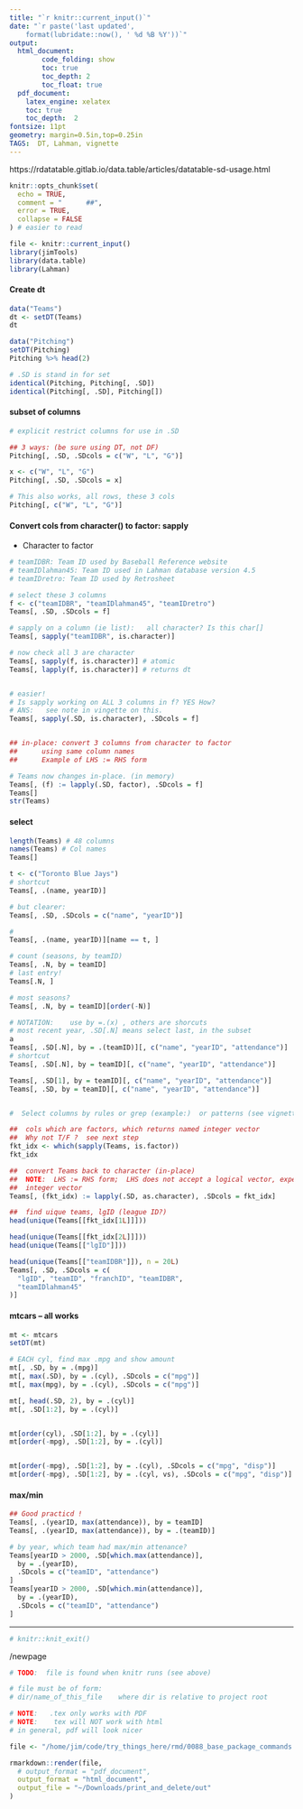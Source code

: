 ```yaml
---
title: "`r knitr::current_input()`"
date: "`r paste('last updated', 
    format(lubridate::now(), ' %d %B %Y'))`"
output:   
  html_document:  
        code_folding: show
        toc: true 
        toc_depth: 2
        toc_float: true
  pdf_document:   
    latex_engine: xelatex  
    toc: true
    toc_depth:  2   
fontsize: 11pt   
geometry: margin=0.5in,top=0.25in   
TAGS:  DT, Lahman, vignette
---
```


https://rdatatable.gitlab.io/data.table/articles/datatable-sd-usage.html

```r
knitr::opts_chunk$set(
  echo = TRUE,
  comment = "      ##",
  error = TRUE,
  collapse = FALSE
) # easier to read
```


```r
file <- knitr::current_input()
library(jimTools)
library(data.table)
library(Lahman)
``` 


#### Create dt
```r
data("Teams")
dt <- setDT(Teams)
dt

data("Pitching")
setDT(Pitching)
Pitching %>% head(2)

# .SD is stand in for set
identical(Pitching, Pitching[, .SD])
identical(Pitching[, .SD], Pitching[])
```

#### subset of columns
```r
# explicit restrict columns for use in .SD

## 3 ways: (be sure using DT, not DF)
Pitching[, .SD, .SDcols = c("W", "L", "G")]

x <- c("W", "L", "G")
Pitching[, .SD, .SDcols = x]

# This also works, all rows, these 3 cols
Pitching[, c("W", "L", "G")]
```

#### Convert cols from character() to factor: sapply 
*  Character to factor
```r
# teamIDBR: Team ID used by Baseball Reference website
# teamIDlahman45: Team ID used in Lahman database version 4.5
# teamIDretro: Team ID used by Retrosheet

# select these 3 columns
f <- c("teamIDBR", "teamIDlahman45", "teamIDretro")
Teams[, .SD, .SDcols = f]

# sapply on a column (ie list):   all character? Is this char[]
Teams[, sapply("teamIDBR", is.character)]

# now check all 3 are character
Teams[, sapply(f, is.character)] # atomic
Teams[, lapply(f, is.character)] # returns dt


# easier!
# Is sapply working on ALL 3 columns in f? YES How?
# ANS:   see note in vingette on this.
Teams[, sapply(.SD, is.character), .SDcols = f]


## in-place: convert 3 columns from character to factor
##      using same column names
##      Example of LHS := RHS form

# Teams now changes in-place. (in memory)
Teams[, (f) := lapply(.SD, factor), .SDcols = f]
Teams[]
str(Teams)
```

#### select 
```r
length(Teams) # 48 columns
names(Teams) # Col names
Teams[]

t <- c("Toronto Blue Jays")
# shortcut
Teams[, .(name, yearID)]

# but clearer:
Teams[, .SD, .SDcols = c("name", "yearID")]

#
Teams[, .(name, yearID)][name == t, ]

# count (seasons, by teamID)
Teams[, .N, by = teamID]
# last entry!
Teams[.N, ]

# most seasons?
Teams[, .N, by = teamID][order(-N)]

# NOTATION:    use by =.(x) , others are shorcuts
# most recent year, .SD[.N] means select last, in the subset
a
Teams[, .SD[.N], by = .(teamID)][, c("name", "yearID", "attendance")]
# shortcut
Teams[, .SD[.N], by = teamID][, c("name", "yearID", "attendance")]

Teams[, .SD[1], by = teamID][, c("name", "yearID", "attendance")]
Teams[, .SD, by = teamID][, c("name", "yearID", "attendance")]


#  Select columns by rules or grep (example:)  or patterns (see vignette)

##  cols which are factors, which returns named integer vector
##  Why not T/F ?  see next step
fkt_idx <- which(sapply(Teams, is.factor))
fkt_idx

##  convert Teams back to character (in-place)
##  NOTE:  LHS := RHS form;  LHS does not accept a logical vector, expects
##  integer vector
Teams[, (fkt_idx) := lapply(.SD, as.character), .SDcols = fkt_idx]

##  find uique teams, lgID (league ID?)
head(unique(Teams[[fkt_idx[1L]]]))

head(unique(Teams[[fkt_idx[2L]]]))
head(unique(Teams[["lgID"]]))

head(unique(Teams[["teamIDBR"]]), n = 20L)
Teams[, .SD, .SDcols = c(
  "lgID", "teamID", "franchID", "teamIDBR",
  "teamIDlahman45"
)]
```

#### mtcars -- all works
```r
mt <- mtcars
setDT(mt)

# EACH cyl, find max .mpg and show amount
mt[, .SD, by = .(mpg)]
mt[, max(.SD), by = .(cyl), .SDcols = c("mpg")]
mt[, max(mpg), by = .(cyl), .SDcols = c("mpg")]

mt[, head(.SD, 2), by = .(cyl)]
mt[, .SD[1:2], by = .(cyl)]


mt[order(cyl), .SD[1:2], by = .(cyl)]
mt[order(-mpg), .SD[1:2], by = .(cyl)]


mt[order(-mpg), .SD[1:2], by = .(cyl), .SDcols = c("mpg", "disp")]
mt[order(-mpg), .SD[1:2], by = .(cyl, vs), .SDcols = c("mpg", "disp")]
```

#### max/min
```r
## Good practicd !
Teams[, .(yearID, max(attendance)), by = teamID]
Teams[, .(yearID, max(attendance)), by = .(teamID)]

# by year, which team had max/min attenance?
Teams[yearID > 2000, .SD[which.max(attendance)],
  by = .(yearID),
  .SDcols = c("teamID", "attendance")
]
Teams[yearID > 2000, .SD[which.min(attendance)],
  by = .(yearID),
  .SDcols = c("teamID", "attendance")
]
```


***

```r
# knitr::knit_exit()
```

/newpage


```r
# TODO:  file is found when knitr runs (see above)

# file must be of form:
# dir/name_of_this_file    where dir is relative to project root

# NOTE:   .tex only works with PDF
# NOTE:    tex will NOT work with html
# in general, pdf will look nicer

file <- "/home/jim/code/try_things_here/rmd/0088_base_package_commands.Rmd"

rmarkdown::render(file,
  # output_format = "pdf_document",
  output_format = "html_document",
  output_file = "~/Downloads/print_and_delete/out"
)
```
